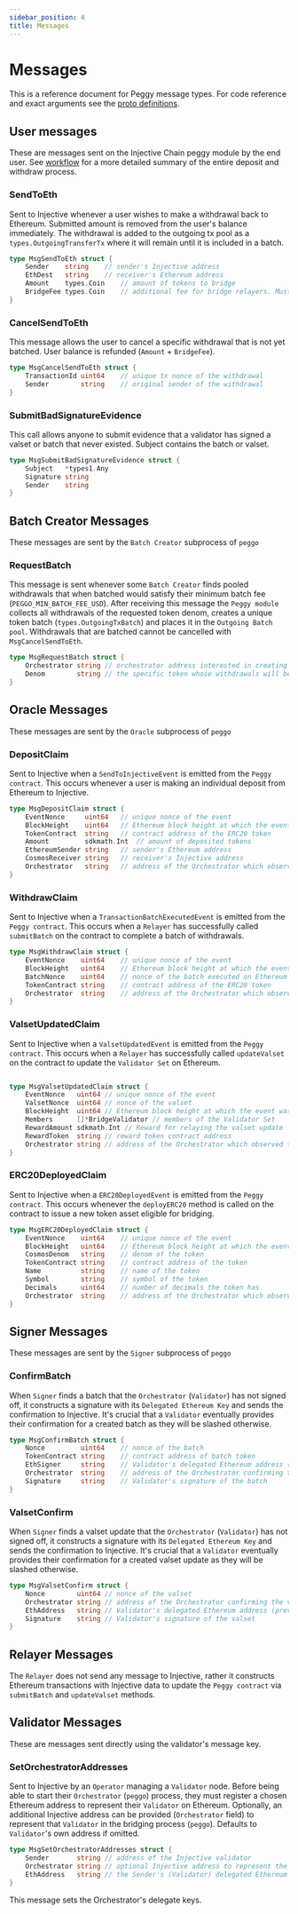```yaml
---
sidebar_position: 4
title: Messages
---
```


# Messages

This is a reference document for Peggy message types. For code reference and exact arguments see the [proto definitions](https://github.com/InjectiveLabs/injective-core/blob/master/proto/injective/peggy/v1/msgs.proto). 

## User messages

These are messages sent on the Injective Chain peggy module by the end user. See [workflow](./02_workflow/) for a more detailed summary of the entire deposit and withdraw process.

### SendToEth

Sent to Injective whenever a user wishes to make a withdrawal back to Ethereum. Submitted amount is removed from the user's balance immediately.
The withdrawal is added to the outgoing tx pool as a `types.OutgoingTransferTx` where it will remain until it is included in a batch.

```go
type MsgSendToEth struct {
	Sender    string    // sender's Injective address
	EthDest   string    // receiver's Ethereum address
	Amount    types.Coin    // amount of tokens to bridge
	BridgeFee types.Coin    // additional fee for bridge relayers. Must be of same token type as Amount
}

```

### CancelSendToEth

This message allows the user to cancel a specific withdrawal that is not yet batched. User balance is refunded (`Amount` + `BridgeFee`).

```go
type MsgCancelSendToEth struct {
	TransactionId uint64    // unique tx nonce of the withdrawal
	Sender        string    // original sender of the withdrawal
}

``` 

### SubmitBadSignatureEvidence

This call allows anyone to submit evidence that a validator has signed a valset or batch that never existed. Subject contains the batch or valset.

```go
type MsgSubmitBadSignatureEvidence struct {
	Subject   *types1.Any 
	Signature string      
	Sender    string      
}
```

## Batch Creator Messages

These messages are sent by the `Batch Creator` subprocess of `peggo`

### RequestBatch

This message is sent whenever some `Batch Creator` finds pooled withdrawals that when batched would satisfy their minimum batch fee (`PEGGO_MIN_BATCH_FEE_USD`).
After receiving this message the `Peggy module` collects all withdrawals of the requested token denom, creates a unique token batch (`types.OutgoingTxBatch`) and places it in the `Outgoing Batch pool`.
Withdrawals that are batched cannot be cancelled with `MsgCancelSendToEth`.


```go
type MsgRequestBatch struct {
	Orchestrator string // orchestrator address interested in creating the batch. Not permissioned.  
	Denom        string // the specific token whose withdrawals will be batched together
}
```


## Oracle Messages

These messages are sent by the `Oracle` subprocess of `peggo`

### DepositClaim

Sent to Injective when a `SendToInjectiveEvent` is emitted from the `Peggy contract`.
This occurs whenever a user is making an individual deposit from Ethereum to Injective. 

```go
type MsgDepositClaim struct {
	EventNonce     uint64   // unique nonce of the event                                
	BlockHeight    uint64   // Ethereum block height at which the event was emitted                                
	TokenContract  string   // contract address of the ERC20 token                                 
	Amount         sdkmath.Int  // amount of deposited tokens 
	EthereumSender string   // sender's Ethereum address                                 
	CosmosReceiver string   // receiver's Injective address                                 
	Orchestrator   string   // address of the Orchestrator which observed the event                               
}
```

### WithdrawClaim

Sent to Injective when a `TransactionBatchExecutedEvent` is emitted from the `Peggy contract`.
This occurs when a `Relayer` has successfully called `submitBatch` on the contract to complete a batch of withdrawals.

```go
type MsgWithdrawClaim struct {
	EventNonce    uint64    // unique nonce of the event
	BlockHeight   uint64    // Ethereum block height at which the event was emitted
	BatchNonce    uint64    // nonce of the batch executed on Ethereum
	TokenContract string    // contract address of the ERC20 token
	Orchestrator  string    // address of the Orchestrator which observed the event
}
```

### ValsetUpdatedClaim

Sent to Injective when a `ValsetUpdatedEvent` is emitted from the `Peggy contract`.
This occurs when a `Relayer` has successfully called `updateValset` on the contract to update the `Validator Set` on Ethereum.

```go

type MsgValsetUpdatedClaim struct {
	EventNonce   uint64 // unique nonce of the event                      
	ValsetNonce  uint64 // nonce of the valset                           
	BlockHeight  uint64 // Ethereum block height at which the event was emitted                           
	Members      []*BridgeValidator // members of the Validator Set               
	RewardAmount sdkmath.Int // Reward for relaying the valset update 
	RewardToken  string // reward token contract address                                 
	Orchestrator string // address of the Orchestrator which observed the event                                 
}
```

### ERC20DeployedClaim

Sent to Injective when a `ERC20DeployedEvent` is emitted from the `Peggy contract`.
This occurs whenever the `deployERC20` method is called on the contract to issue a new token asset eligible for bridging. 

```go
type MsgERC20DeployedClaim struct {
	EventNonce    uint64    // unique nonce of the event
	BlockHeight   uint64    // Ethereum block height at which the event was emitted
	CosmosDenom   string    // denom of the token
	TokenContract string    // contract address of the token
	Name          string    // name of the token
	Symbol        string    // symbol of the token
	Decimals      uint64    // number of decimals the token has
	Orchestrator  string    // address of the Orchestrator which observed the event
}
```


## Signer Messages

These messages are sent by the `Signer` subprocess of `peggo`

### ConfirmBatch

When `Signer` finds a batch that the `Orchestrator` (`Validator`) has not signed off, it constructs a signature with its `Delegated Ethereum Key` and sends the confirmation to Injective.
It's crucial that a `Validator` eventually provides their confirmation for a created batch as they will be slashed otherwise. 

```go
type MsgConfirmBatch struct {
	Nonce         uint64    // nonce of the batch 
	TokenContract string    // contract address of batch token
	EthSigner     string    // Validator's delegated Ethereum address (previously registered)
	Orchestrator  string    // address of the Orchestrator confirming the batch
	Signature     string    // Validator's signature of the batch
}
```

### ValsetConfirm

When `Signer` finds a valset update that the `Orchestrator` (`Validator`) has not signed off, it constructs a signature with its `Delegated Ethereum Key` and sends the confirmation to Injective.
It's crucial that a `Validator` eventually provides their confirmation for a created valset update as they will be slashed otherwise.

```go
type MsgValsetConfirm struct {
	Nonce        uint64 // nonce of the valset 
	Orchestrator string // address of the Orchestrator confirming the valset
	EthAddress   string // Validator's delegated Ethereum address (previously registered)
	Signature    string // Validator's signature of the valset
}
```

## Relayer Messages

The `Relayer` does not send any message to Injective, rather it constructs Ethereum transactions with Injective data to update the `Peggy contract` via `submitBatch` and `updateValset` methods.

## Validator Messages

These are messages sent directly using the validator's message key.

### SetOrchestratorAddresses

Sent to Injective by an `Operator` managing a `Validator` node. Before being able to start their `Orchestrator` (`peggo`) process, they must register a chosen Ethereum address to represent their `Validator` on Ethereum. 
Optionally, an additional Injective address can be provided (`Orchestrator` field) to represent that `Validator` in the bridging process (`peggo`). Defaults to `Validator`'s own address if omitted.  

```go
type MsgSetOrchestratorAddresses struct {
	Sender       string // address of the Injective validator
	Orchestrator string // optional Injective address to represent the Validator in the bridging process (Defaults to Sender if left empty)
	EthAddress   string // the Sender's (Validator) delegated Ethereum address
}
```
This message sets the Orchestrator's delegate keys. 
